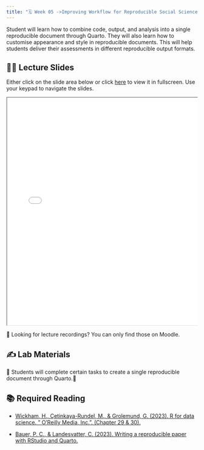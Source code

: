 ```yaml
---
title: "🗓️ Week 05 ->Improving Workflow for Reproducible Social Science"
---
```


Student will learn how to combine code, output, and analysis into a single reproducible document through Quarto. They will also learn how to customise appearance and style in reproducible documents. This will help students deliver their assessments in different reproducible output formats.

## 👨‍🏫 Lecture Slides

Either click on the slide area below or click [here](slides5.qmd) to view it in fullscreen. Use your keypad to navigate the slides.

::: {.container style="position: relative;overflow: hidden;width: 100%;min-height:600px;"}
<iframe src="slides5.html" style="position=absolute;top: 0;left: 0;bottom: 0;right: 0;width: 100%;min-height:600px;">

</iframe>
:::

🎥 Looking for lecture recordings? You can only find those on Moodle.

## ✍️ Lab Materials

🚧 Students will complete certain tasks to create a single reproducible document through Quarto.🚧

## 📚 Required Reading

-   [Wickham, H., Çetinkaya-Rundel, M., & Grolemund, G. (2023). R for data science. " O'Reilly Media, Inc.". (Chapter 29 & 30).](https://r4ds.hadley.nz/data-tidy)

-   [Bauer, P. C., & Landesvatter, C. (2023). Writing a reproducible paper with RStudio and Quarto.](https://osf.io/preprints/ur4xn/)

